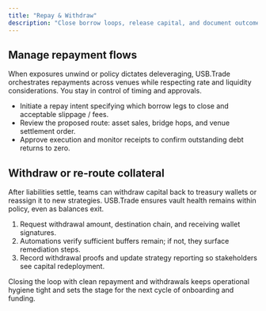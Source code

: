 ```yaml
---
title: "Repay & Withdraw"
description: "Close borrow loops, release capital, and document outcomes"
---
```


<div className="usb-section">
  <h2>Manage repayment flows</h2>
  <p>
    When exposures unwind or policy dictates deleveraging, USB.Trade orchestrates repayments across venues while respecting rate and liquidity considerations. You stay in control of timing and approvals.
  </p>
  <ul className="usb-checklist">
    <li>Initiate a repay intent specifying which borrow legs to close and acceptable slippage / fees.</li>
    <li>Review the proposed route: asset sales, bridge hops, and venue settlement order.</li>
    <li>Approve execution and monitor receipts to confirm outstanding debt returns to zero.</li>
  </ul>
</div>

<div className="usb-section">
  <h2>Withdraw or re-route collateral</h2>
  <p>
    After liabilities settle, teams can withdraw capital back to treasury wallets or reassign it to new strategies. USB.Trade ensures vault health remains within policy, even as balances exit.
  </p>
  <ol>
    <li>Request withdrawal amount, destination chain, and receiving wallet signatures.</li>
    <li>Automations verify sufficient buffers remain; if not, they surface remediation steps.</li>
    <li>Record withdrawal proofs and update strategy reporting so stakeholders see capital redeployment.</li>
  </ol>
  <p>
    Closing the loop with clean repayment and withdrawals keeps operational hygiene tight and sets the stage for the next cycle of onboarding and funding.
  </p>
</div>
